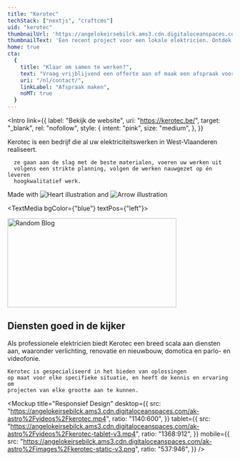 ```yaml
---
title: "Kerotec"
techStack: ["nextjs", "craftcms"]
uid: "kerotec"
thumbnailUrl: 'https://angelokeirsebilck.ams3.cdn.digitaloceanspaces.com/ak-astro%2Fimages%2Fkerotec-home-new.jpg'
thumbnailText: 'Een recent project voor een lokale elektricien. Ontdek hoe ik een professionele website heb ontwikkeld die bijdraagt aan hun online aanwezigheid en groei.'
home: true
cta:
  {
    title: "Klaar om samen te werken?",
    text: "Vraag vrijblijvend een offerte aan of maak een afspraak voor een gesprek",
    uri: "/nl/contact/",
    linkLabel: "Afspraak maken",
    noMT: true
  }
---
```




<Intro
  link={{
    label: "Bekijk de website",
    uri: "https://kerotec.be/",
    target: "_blank",
    rel: "nofollow",
    style: {
      intent: "pink",
      size: "medium",
    },
  }}
>
  <div slot="text" class="text-xl prose prose-custom">
      Kerotec is een bedrijf die al uw elektriciteitswerken in
      West-Vlaanderen realiseert.

      ze gaan aan de slag met de beste materialen, voeren uw werken uit
      volgens een strikte planning, volgen de werken nauwgezet op én leveren
      hoogkwalitatief werk.
  </div>
  <div slot="rightSide"  class="col-span-full lg:col-start-10 lg:col-span-8">
    <div class="col-span-full lg:col-span-9">
      <div class="lg:grid grid-cols-9">
          <div
            class="col-start-3 col-span-7 relative flex flex-col justify-center"
          >
            <div class="inline-flex items-center text-2xl mb-4 relative">
              <span class="whitespace-nowrap"> Made with</span>
              <img src={love} alt="Heart illustration" class="mx-2" />
              and
              <img src={techArrow} alt="Arrow illustration" class="ml-2 transform translate-y-2" />
            </div>
            <div class="flex flex-wrap gap-4 [&_>_svg]:w-auto [&_>_svg]:h-12">
              <TechLogos techName={"nextjs"} />
              <TechLogos techName={"craftcms"} />
            </div>
          </div>
        </div>
      </div>
  </div>
</Intro>

<TextMedia bgColor={"blue"} textPos={"left"}>
  <div slot="blobs">
      <img
      src={blobWhite1}
      class="absolute -bottom-20 -left-[20%] lg:left-[30%]"
      width="378"
      height="200"
      alt="Random Blog" 
    /></div>
  <h2 slot="title" class="mt-0">
    <span>Diensten goed in de kijker</span>
  </h2>
  <div slot="text">
    Als professionele elektricien biedt Kerotec een breed scala aan diensten
    aan, waaronder verlichting, renovatie en nieuwbouw, domotica en parlo-
    en videofonie. 
    
    Kerotec is gespecialiseerd in het bieden van oplossingen
    op maat voor elke specifieke situatie, en heeft de kennis en ervaring om
    projecten van elke grootte aan te kunnen.
  </div>
  <div
    class="border-4 overflow-hidden rounded-20 border-black-default"
    slot="image"
  >
    <TwicPic
      img={{
        ratio: "1809:1009",
        src: "https://angelokeirsebilck.ams3.cdn.digitaloceanspaces.com/ak-astro%2Fimages%2Fkerotec-diensten.png"
      }}     
    />
  </div>
</TextMedia>

<Mockup
  title="Responsief Design" 
  desktop={{
    src: "https://angelokeirsebilck.ams3.cdn.digitaloceanspaces.com/ak-astro%2Fvideos%2Fkerotec.mp4",
    ratio: "1140:600",
  }}
  tablet={{
    src: "https://angelokeirsebilck.ams3.cdn.digitaloceanspaces.com/ak-astro%2Fvideos%2Fkerotec-tablet-v3.mp4",
    ratio: "1368:912",
  }}
  mobile={{
    src: "https://angelokeirsebilck.ams3.cdn.digitaloceanspaces.com/ak-astro%2Fimages%2Fkerotec-static-v3.png",
    ratio: "537:946",
  }}
/>